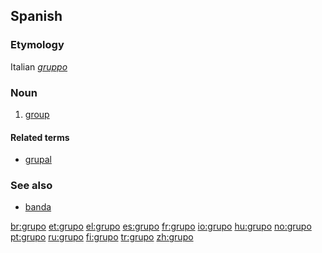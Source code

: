 ==Spanish==

===Etymology===
Italian ''[[gruppo]]''

===Noun===
{{es-noun-m}}
#[[group]]

====Related terms====
*[[grupal]] {{pos_a}}

===See also===
*[[banda]] {{f}}

[[br:grupo]]
[[et:grupo]]
[[el:grupo]]
[[es:grupo]]
[[fr:grupo]]
[[io:grupo]]
[[hu:grupo]]
[[no:grupo]]
[[pt:grupo]]
[[ru:grupo]]
[[fi:grupo]]
[[tr:grupo]]
[[zh:grupo]]